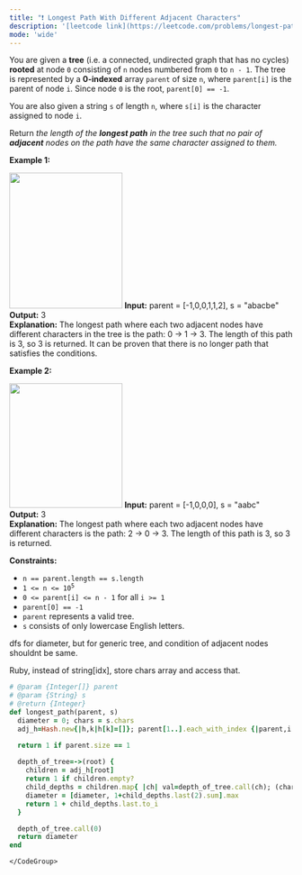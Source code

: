```yaml
---
title: "❗️ Longest Path With Different Adjacent Characters"
description: '[leetcode link](https://leetcode.com/problems/longest-path-with-different-adjacent-characters/description/)'
mode: 'wide'
---
```

<Tabs>
  <Tab title="Question" icon="circle-question" iconType="regular">
    <Card>
      <p>You are given a <strong>tree</strong> (i.e. a connected, undirected graph that has no cycles) <strong>rooted</strong> at node <code>0</code> consisting of <code>n</code> nodes numbered from <code>0</code> to <code>n - 1</code>. The tree is represented by a <strong>0-indexed</strong> array <code>parent</code> of size <code>n</code>, where <code>parent[i]</code> is the parent of node <code>i</code>. Since node <code>0</code> is the root, <code>parent[0] == -1</code>.</p>  <p>You are also given a string <code>s</code> of length <code>n</code>, where <code>s[i]</code> is the character assigned to node <code>i</code>.</p>  <p>Return <em>the length of the <strong>longest path</strong> in the tree such that no pair of <strong>adjacent</strong> nodes on the path have the same character assigned to them.</em></p>   <p><strong class="example">Example 1:</strong></p> <img alt="" src="https://assets.leetcode.com/uploads/2022/03/25/testingdrawio.png" style="width: 201px; height: 241px;" />  <strong>Input:</strong> parent = [-1,0,0,1,1,2], s = &quot;abacbe&quot; <br/> <strong>Output:</strong> 3 <br/> <strong>Explanation:</strong> The longest path where each two adjacent nodes have different characters in the tree is the path: 0 -&gt; 1 -&gt; 3. The length of this path is 3, so 3 is returned. It can be proven that there is no longer path that satisfies the conditions.    <p><strong class="example">Example 2:</strong></p> <img alt="" src="https://assets.leetcode.com/uploads/2022/03/25/graph2drawio.png" style="width: 201px; height: 221px;" />  <strong>Input:</strong> parent = [-1,0,0,0], s = &quot;aabc&quot; <br/> <strong>Output:</strong> 3 <br/> <strong>Explanation:</strong> The longest path where each two adjacent nodes have different characters is the path: 2 -&gt; 0 -&gt; 3. The length of this path is 3, so 3 is returned.    <p><strong>Constraints:</strong></p>  <ul>  <li><code>n == parent.length == s.length</code></li>  <li><code>1 &lt;= n &lt;= 10<sup>5</sup></code></li>  <li><code>0 &lt;= parent[i] &lt;= n - 1</code> for all <code>i &gt;= 1</code></li>  <li><code>parent[0] == -1</code></li>  <li><code>parent</code> represents a valid tree.</li>  <li><code>s</code> consists of only lowercase English letters.</li> </ul> 
    </Card>
  </Tab>
  <Tab title="Solution" icon="lightbulb" iconType="regular" >
    <Card>
      dfs for diameter, but for generic tree, and condition of adjacent nodes shouldnt be same.

Ruby, instead of string[idx], store chars array and access that.
</Card>
  <Expandable title="code">
    <CodeGroup dropdown>
```ruby title="Longest Path With Different Adjacent Characters" lines
# @param {Integer[]} parent
# @param {String} s
# @return {Integer}
def longest_path(parent, s)
  diameter = 0; chars = s.chars
  adj_h=Hash.new{|h,k|h[k]=[]}; parent[1..].each_with_index {|parent,i| adj_h[parent]<<(i+1); }

  return 1 if parent.size == 1
  
  depth_of_tree=->(root) {
    children = adj_h[root]
    return 1 if children.empty?
    child_depths = children.map{ |ch| val=depth_of_tree.call(ch); (chars[root]!=chars[ch]) ? val:0}.sort
    diameter = [diameter, 1+child_depths.last(2).sum].max
    return 1 + child_depths.last.to_i
  }

  depth_of_tree.call(0)
  return diameter
end

```
    </CodeGroup>
  </Expandable>
  </Tab>
</Tabs>
